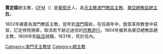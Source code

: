 '''賈定諾'''總主教，[[方濟各會|OFM]]（{{lang-es|D. Manuel de São Galdino, OFM}}）是[[葡萄牙|葡萄牙]]人，為{{clarify|第任}}[[天主教澳門教區|天主教澳門教區主教]]、[[天主教果亞暨達曼總教區|果亞總教區總主教]]。

1802年被委為澳門教區主教，翌年到[[澳門|澳門]]履新。在任兩年中，銳意革除教會中惡習，訂定修院規章，取消若干跡近迷信的[[宗教遊行|宗教遊行]]。1804年擢昇為果亞總教區總主教，1806年到[[臥亞|臥亞]]就職，1831年，死於任內。

{{天主教澳門教區主教}}

{{澳门人物小作品}}
{{葡萄牙人物小作品}}
{{天主教小作品}}

[[Category:澳門天主教徒|Category:澳門天主教徒]]
[[Category:總主教|Category:總主教]]